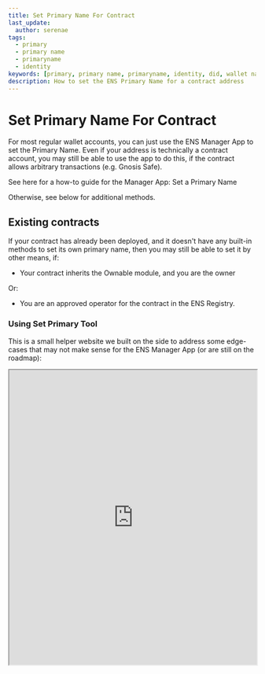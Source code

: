 ---
title: Set Primary Name For Contract
last_update:
  author: serenae
tags:
  - primary
  - primary name
  - primaryname
  - identity
keywords: [primary, primary name, primaryname, identity, did, wallet name, set primary]
description: How to set the ENS Primary Name for a contract address
---

# Set Primary Name For Contract

For most regular wallet accounts, you can just use the ENS Manager App to set the <Link to="/core/records/primary-name">Primary Name</Link>. Even if your address is technically a contract account, you may still be able to use the app to do this, if the contract allows arbitrary transactions (e.g. <Link to="https://safe.global/">Gnosis Safe</Link>).

See here for a how-to guide for the Manager App: <Link to="/howto/set-primary-name">Set a Primary Name</Link>

Otherwise, see below for additional methods.

## Existing contracts

If your contract has already been deployed, and it doesn't have any built-in methods to set its own primary name, then you may still be able to set it by other means, if:

* Your contract inherits the <Link to="https://github.com/OpenZeppelin/openzeppelin-contracts/blob/master/contracts/access/Ownable.sol">Ownable</Link> module, and you are the owner

Or:

* You are an approved operator for the contract in the ENS Registry.

### Using Set Primary Tool

This is a small helper website we built on the side to address some edge-cases that may not make sense for the ENS Manager App (or are still on the roadmap):

<BrowserWindow url="https://tools.ens.domains/setprimary/">
  <div style={{'background':'#F7F7F7'}}>
    <iframe src="https://tools.ens.domains/setprimary#embedded" width="100%" height="600px"/>
  </div>
</BrowserWindow>

### Using the contract directly

You can interact directly with the Reverse Registrar contract on Etherscan: https://etherscan.io/address/0xa58e81fe9b61b5c3fe2afd33cf304c454abfc7cb#writeContract#F8

<BrowserWindow url="etherscan.io">
  <Image img="/img/etherscan-connect-wallet.jpg"/>
</BrowserWindow>

At the top, click on "Connect to Web3" to connect your wallet. Then scroll down and expand the `setNameForAddr` method:

<BrowserWindow url="etherscan.io">
  <Image img="/img/set-contract-primary-name1.jpg"/>
</BrowserWindow>

Enter the four fields:
 - **addr:** The contract address you are setting the primary name for.
 - **owner:** The owner of the reverse node in the ENS Registry. Enter your address.
 - **resolver:** The resolver to use for the reverse node. Enter the default Public Resolver: `0x231b0Ee14048e9dCcD1d247744d114a4EB5E8E63`
 - **name:** The primary name to set for the contract. This must be a name that already <Link to="/core/records/eth-address">forward-resolves</Link> to the contract address, otherwise Primary Name resolution will not work.

Then click on "Write" to send the transaction to your wallet.

## New Contracts

If you a developing a new contract, and you want to be able to easily set the ENS Primary Name for it, then you can include this module: <Link to="https://github.com/ensdomains/ens-contracts/blob/master/contracts/reverseRegistrar/ReverseClaimer.sol">ReverseClaimer.sol</Link>

Also include the interface for the core ENS registry: <Link to="https://github.com/ensdomains/ens-contracts/blob/master/contracts/registry/ENS.sol">ENS.sol</Link>

Make sure your contract inherits ReverseClaimer:

```
contract MyContract is ReverseClaimer {
  ...
}
```

Then call it in your constructor:

```
constructor (
  ENS ens,
  ...
) ReverseClaimer(ens, msg.sender) {
  ...
}
```

When you deploy that contract, it will automatically claim the reverse node for that contract address for you.

Then, use the <Link to="#using-set-primary-tool">tool above</Link> to set the Primary Name whenever you want.

If you want to do it manually via the contract, see below.

## When you already own the reverse node

If you already own the reverse node for a particular address, then you can update the Primary Name at any time.

The "reverse node" is the <Link to="/dev-basics/namehash#generating-a-namehash">namehash</Link> for `<addr>.addr.reverse`, where `<addr>` is the address (all lowercase, and remove the `0x`).

Example for address `0x481f50a5BdcCC0bc4322C4dca04301433dED50f0`
* `namehash('481f50a5bdccc0bc4322c4dca04301433ded50f0.addr.reverse')`
* `0x58354ffdde6ac279f3a058aafbeeb14059bcb323a248fb338ee41f95fa544c86`

First, make sure a resolver is set on the reverse node: https://etherscan.io/address/0x00000000000c2e074ec69a0dfb2997ba6c7d2e1e#readContract#F5

If none is set, set the resolver to the default Public Resolver (`0x231b0Ee14048e9dCcD1d247744d114a4EB5E8E63`): https://etherscan.io/address/0x00000000000c2e074ec69a0dfb2997ba6c7d2e1e#writeContract#F4

<BrowserWindow url="etherscan.io">
  <Image img="/img/set-contract-primary-name2.jpg"/>
</BrowserWindow>

Then, call `setName` on the resolver:

<BrowserWindow url="etherscan.io">
  <Image img="/img/set-contract-primary-name3.jpg"/>
</BrowserWindow>
